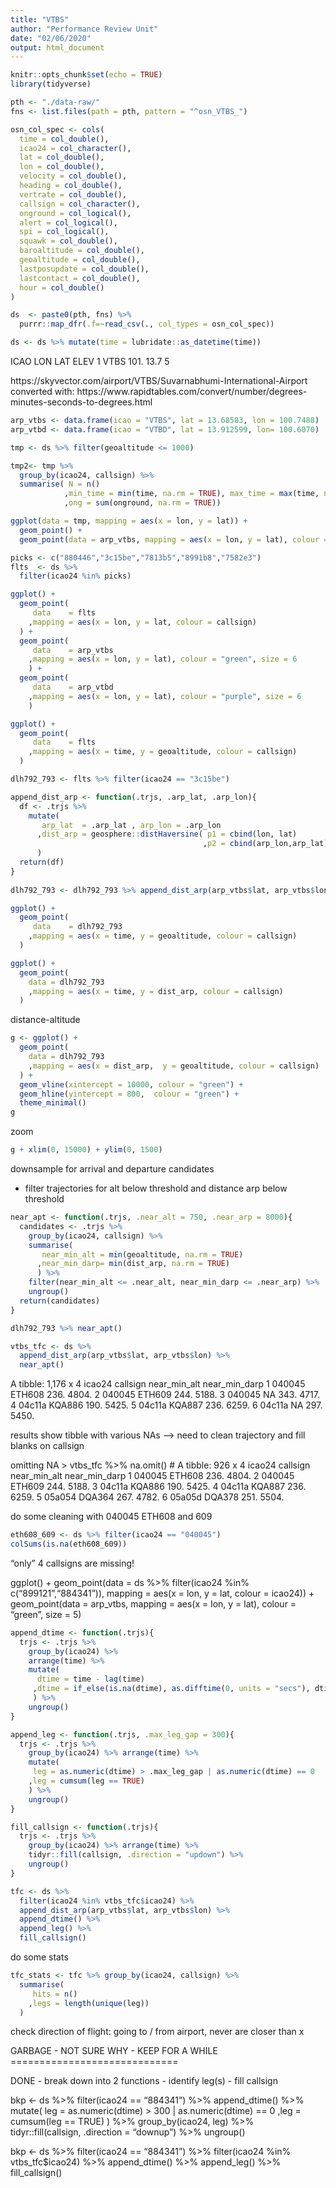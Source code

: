 ---
title: "VTBS"
author: "Performance Review Unit"
date: "02/06/2020"
output: html_document
---

```{r setup, include=FALSE, message=FALSE}
knitr::opts_chunk$set(echo = TRUE)
library(tidyverse)
```

```{r}
pth <- "./data-raw/"
fns <- list.files(path = pth, pattern = "^osn_VTBS_")

osn_col_spec <- cols(
  time = col_double(),
  icao24 = col_character(),
  lat = col_double(),
  lon = col_double(),
  velocity = col_double(),
  heading = col_double(),
  vertrate = col_double(),
  callsign = col_character(),
  onground = col_logical(),
  alert = col_logical(),
  spi = col_logical(),
  squawk = col_double(),
  baroaltitude = col_double(),
  geoaltitude = col_double(),
  lastposupdate = col_double(),
  lastcontact = col_double(),
  hour = col_double()
)

ds  <- paste0(pth, fns) %>%
  purrr::map_dfr(.f=~read_csv(., col_types = osn_col_spec))

ds <- ds %>% mutate(time = lubridate::as_datetime(time))
```


 ICAO    LON   LAT  ELEV
  <chr> <dbl> <dbl> <dbl>
1 VTBS   101.  13.7     5

https://skyvector.com/airport/VTBS/Suvarnabhumi-International-Airport
converted with: https://www.rapidtables.com/convert/number/degrees-minutes-seconds-to-degrees.html

```{r}
arp_vtbs <- data.frame(icao = "VTBS", lat = 13.68583, lon = 100.7488)
arp_vtbd <- data.frame(icao = "VTBD", lat = 13.912599, lon= 100.6070)
```

```{r}
tmp <- ds %>% filter(geoaltitude <= 1000)

tmp2<- tmp %>% 
  group_by(icao24, callsign) %>% 
  summarise( N = n()
            ,min_time = min(time, na.rm = TRUE), max_time = max(time, na.rm = TRUE)
            ,ong = sum(onground, na.rm = TRUE))
```
  
```{r}
ggplot(data = tmp, mapping = aes(x = lon, y = lat)) + 
  geom_point() +
  geom_point(data = arp_vtbs, mapping = aes(x = lon, y = lat), colour = "green", size = 6)
```

```{r}
picks <- c("880446","3c15be","7813b5","8991b8","7582e3")
flts  <- ds %>% 
  filter(icao24 %in% picks)

ggplot() + 
  geom_point(
     data    = flts
    ,mapping = aes(x = lon, y = lat, colour = callsign)
  ) +
  geom_point(
     data    = arp_vtbs
    ,mapping = aes(x = lon, y = lat), colour = "green", size = 6
    ) +
  geom_point(
     data    = arp_vtbd
    ,mapping = aes(x = lon, y = lat), colour = "purple", size = 6
    )
```

```{r}
ggplot() +
  geom_point(
     data    = flts
    ,mapping = aes(x = time, y = geoaltitude, colour = callsign)
  )
```

```{r}
dlh792_793 <- flts %>% filter(icao24 == "3c15be")

append_dist_arp <- function(.trjs, .arp_lat, .arp_lon){
  df <- .trjs %>%  
    mutate(
       arp_lat  = .arp_lat , arp_lon = .arp_lon
      ,dist_arp = geosphere::distHaversine( p1 = cbind(lon, lat)
                                           ,p2 = cbind(arp_lon,arp_lat)) 
      )
  return(df)
}  
 
dlh792_793 <- dlh792_793 %>% append_dist_arp(arp_vtbs$lat, arp_vtbs$lon)

ggplot() +
  geom_point(
     data    = dlh792_793
    ,mapping = aes(x = time, y = geoaltitude, colour = callsign)
  )
```

```{r}
ggplot() +
  geom_point(
    data = dlh792_793
    ,mapping = aes(x = time, y = dist_arp, colour = callsign)
  )
```

distance-altitude

```{r}
g <- ggplot() +
  geom_point(
    data = dlh792_793
    ,mapping = aes(x = dist_arp,  y = geoaltitude, colour = callsign)
  ) +
  geom_vline(xintercept = 10000, colour = "green") +
  geom_hline(yintercept = 800,  colour = "green") + 
  theme_minimal()
g
```

zoom

```{r}
g + xlim(0, 15000) + ylim(0, 1500)
```

downsample for arrival and departure candidates

* filter trajectories for alt below threshold and distance arp below threshold

```{r}
near_apt <- function(.trjs, .near_alt = 750, .near_arp = 8000){
  candidates <- .trjs %>% 
    group_by(icao24, callsign) %>%
    summarise(
       near_min_alt = min(geoaltitude, na.rm = TRUE)
      ,near_min_darp= min(dist_arp, na.rm = TRUE)
      ) %>%
    filter(near_min_alt <= .near_alt, near_min_darp <= .near_arp) %>%
    ungroup()
  return(candidates)
}
```

```{r}
dlh792_793 %>% near_apt()
```

```{r}
vtbs_tfc <- ds %>% 
  append_dist_arp(arp_vtbs$lat, arp_vtbs$lon) %>%
  near_apt()
```

A tibble: 1,176 x 4
icao24 callsign near_min_alt near_min_darp
   <chr>  <chr>           <dbl>         <dbl>
 1 040045 ETH608           236.         4804.
 2 040045 ETH609           244.         5188.
 3 040045 NA               343.         4717.
 4 04c11a KQA886           190.         5425.
 5 04c11a KQA887           236.         6259.
 6 04c11a NA               297.         5450.
 
results show tibble with various NAs --> need to clean trajectory and fill blanks
on callsign

omitting NA
> vtbs_tfc %>% na.omit()
# A tibble: 926 x 4
   icao24 callsign near_min_alt near_min_darp
   <chr>  <chr>           <dbl>         <dbl>
 1 040045 ETH608           236.         4804.
 2 040045 ETH609           244.         5188.
 3 04c11a KQA886           190.         5425.
 4 04c11a KQA887           236.         6259.
 5 05a054 DQA364           267.         4782.
 6 05a05d DQA378           251.         5504.
 
 do some cleaning with 040045 ETH608 and 609
 
```{r}
eth608_609 <- ds %>% filter(icao24 == "040045")
colSums(is.na(eth608_609))
```

"only" 4 callsigns are missing!
 
ggplot() + geom_point(data = ds %>% filter(icao24 %in% c("899121","884341")), mapping = aes(x = lon, y = lat, colour = icao24)) + geom_point(data = arp_vtbs, mapping = aes(x = lon, y = lat), colour = "green", size = 5)

```{r}
append_dtime <- function(.trjs){
  trjs <- .trjs %>% 
    group_by(icao24) %>%
    arrange(time) %>%
    mutate(
      dtime = time - lag(time)
     ,dtime = if_else(is.na(dtime), as.difftime(0, units = "secs"), dtime)  
     ) %>%
    ungroup()
}

append_leg <- function(.trjs, .max_leg_gap = 300){
  trjs <- .trjs %>%
    group_by(icao24) %>% arrange(time) %>%
    mutate(
     leg = as.numeric(dtime) > .max_leg_gap | as.numeric(dtime) == 0
    ,leg = cumsum(leg == TRUE)
    ) %>%
    ungroup()
}

fill_callsign <- function(.trjs){
  trjs <- .trjs %>%
    group_by(icao24) %>% arrange(time) %>%
    tidyr::fill(callsign, .direction = "updown") %>%
    ungroup()
}
```

```{r}
tfc <- ds %>%
  filter(icao24 %in% vtbs_tfc$icao24) %>%
  append_dist_arp(arp_vtbs$lat, arp_vtbs$lon) %>%
  append_dtime() %>%
  append_leg() %>%
  fill_callsign()
```

do some stats

```{r}
tfc_stats <- tfc %>% group_by(icao24, callsign) %>%
  summarise(
     hits = n()
    ,legs = length(unique(leg))
  )
```

check direction of flight: going to / from airport, never are closer than x


GARBAGE - NOT SURE WHY - KEEP FOR A WHILE =============================

DONE - break down into 2 functions
- identify leg(s)
- fill callsign

bkp <- ds %>% filter(icao24 == "884341") %>%
  append_dtime() %>%
  mutate(
     leg = as.numeric(dtime) > 300 | as.numeric(dtime) == 0
    ,leg = cumsum(leg == TRUE)
    ) %>%
  group_by(icao24, leg) %>%
  tidyr::fill(callsign, .direction = "downup") %>%
  ungroup()

bkp <- ds %>% filter(icao24 == "884341") %>%
  filter(icao24 %in% vtbs_tfc$icao24) %>%
  append_dtime() %>%
  append_leg() %>%
  fill_callsign()

